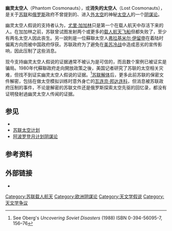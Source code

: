 {{noteTA
|T=zh-hans:幽灵宇航员; zh-hant:幽靈太空人;
|1=zh-hans:宇航员; zh-hant:太空人;
|G1=Aero
}}
'''幽灵太空人'''（Phantom Cosmonauts），或'''消失的太空人'''（Lost Cosmonauts），是关于[[苏联|苏联]]和[[俄罗斯|俄罗斯]]政府不曾提到的、进入[[外太空|外太空]]的神秘[[太空人|太空人]]的一个[[阴谋论|阴谋论]]。

幽灵太空人假说的支持者认为，[[尤里·加加林|尤里·加加林]]只是第一个在载人航天中存活下来的人。在加加林之前，苏联曾试图发射两个或更多的[[载人航天飞船|载人航天飞船]]但都失败了，至少有两名太空人因此丧生。另一說則是一位蘇聯太空人[[弗拉基米尔·谢尔盖耶维奇·伊留申|弗拉基米尔·伊留申]]在着陆时偏离方向而被中国政府俘获。苏联政府为了避免在[[冷戰|美苏冷战]]中造成恶劣的宣传影响，因此压制了这些消息。

现今支持幽灵太空人假说的证据通常不被认为是可信的，而且数个案例已被证实是骗局。1980年代蘇聯政府走向開放政策之後，美国记者{{link-en|詹姆斯·奥伯格|James Oberg}}研究了苏联的太空相关灾难，但找不到证实幽灵太空人假说的证据。<ref>See Oberg's ''Uncovering Soviet Disasters'' (1988) ISBN 0-394-56095-7, 156–76</ref>[[苏联解体|苏联解体]]后，更多此前苏联的保密文件解密，包括在做太空模拟训练时意外身亡的[[瓦连京·瓦西里耶维奇·邦达连科|瓦连京·邦达连科]]，但消息被苏联政府压制的事件，不论是解密的苏联文件还是俄罗斯探索太空先驱的回忆录，都没有证明發射過幽灵太空人传闻的证据。

==参见==
*{{link-en|苏联载人登月计划|Soviet manned lunar programs}}
*[[苏联太空计划|苏联太空计划]]
*[[阿波罗登月计划阴谋论|阿波罗登月计划阴谋论]]

==参考资料==
{{reflist}}
==外部链接==
*{{cite web|url=http://news.ifeng.com/world/3/detail_2008_09/28/1240765_0.shtml|title=苏联“太空英雄”:加加林前牺牲了11名宇航员?|date=2008-09-28|author=凤凰网|accessdate=2017-04-09|archive-date=2017-04-09|archive-url=https://web.archive.org/web/20170409200708/http://news.ifeng.com/world/3/detail_2008_09/28/1240765_0.shtml|dead-url=no}}

{{阴谋论}}
[[Category:苏联载人航天|Category:苏联载人航天]]
[[Category:欧洲阴谋论|Category:欧洲阴谋论]]
[[Category:天文学假说|Category:天文学假说]]
[[Category:天文学争议|Category:天文学争议]]